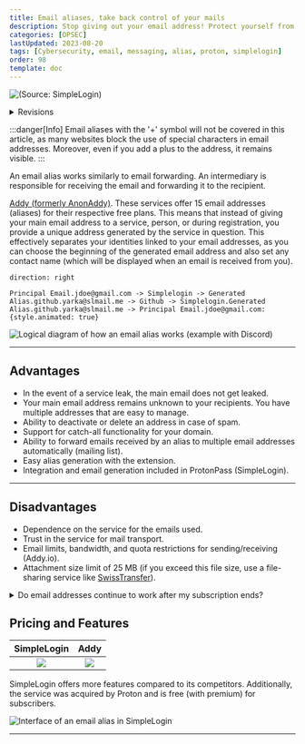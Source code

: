 ```yaml
---
title: Email aliases, take back control of your mails
description: Stop giving out your email address! Protect yourself from spam and email leaks, and send emails without compromising your identity.
categories: [OPSEC]
lastUpdated: 2023-08-20
tags: [Cybersecurity, email, messaging, alias, proton, simplelogin]
order: 98
template: doc
---
```


![(Source: SimpleLogin)](../../../assets/opsec/alias_mail/eamailaliases.webp)

<details>
<summary>Revisions</summary>
Date | Changes
--- | ---
15/06/2023 | Revisions
21/08/2023 | Revisions 
20/08/2023 | Initial push
</details>

:::danger[Info]
Email aliases with the '+' symbol will not be covered in this article, as many websites block the use of special characters in email addresses. Moreover, even if you add a plus to the address, it remains visible.
::: 

An email alias works similarly to email forwarding. An intermediary is responsible for receiving the email and forwarding it to the recipient.  

<a href="https//addy.io" target="_blank">Addy (formerly AnonAddy)</a>. These services offer 15 email addresses (aliases) for their respective free plans. This means that instead of giving your main email address to a service, person, or during registration, you provide a unique address generated by the service in question. This effectively separates your identities linked to your email addresses, as you can choose the beginning of the generated email address and also set any contact name (which will be displayed when an email is received from you).  


```d2 sketch pad=50
direction: right

Principal Email.jdoe@gmail.com -> Simplelogin -> Generated Alias.github.yarka@slmail.me -> Github -> Simplelogin.Generated Alias.github.yarka@slmail.me -> Principal Email.jdoe@gmail.com: {style.animated: true}
```

![Logical diagram of how an email alias works (example with Discord)](../../../assets/opsec/alias_mail/alias_mail.webp)

---

## Advantages

- In the event of a service leak, the main email does not get leaked.
- Your main email address remains unknown to your recipients. You have multiple addresses that are easy to manage.  
- Ability to deactivate or delete an address in case of spam.  
- Support for catch-all functionality for your domain.  
- Ability to forward emails received by an alias to multiple email addresses automatically (mailing list).  
- Easy alias generation with the extension.  
- Integration and email generation included in ProtonPass (SimpleLogin).

---

## Disadvantages

- Dependence on the service for the emails used.  
- Trust in the service for mail transport.  
- Email limits, bandwidth, and quota restrictions for sending/receiving (Addy.io).  
- Attachment size limit of 25 MB (if you exceed this file size, use a file-sharing service like <a href="https://www.swisstransfer.com" target="_blank">SwissTransfer</a>).

<details>
<summary>Do email addresses continue to work after my subscription ends?</summary>

SimpleLogin continues to offer its services even after your subscription ends:  

>When your subscription ends, all aliases you created continue working normally, both on receiving and sending emails. Concretely:
>- All aliases/domains/directories/mailboxes you have created are kept and continue working normally.
>- You cannot create new aliases if you exceed the free plan limit, i.e. have more than 10 aliases.
>- As features like catch-all or directory allow you to create aliases on-the-fly, those aliases cannot be automatically created if you have more than >10 aliases.
>- You cannot add new domain, directory, or mailbox.  
>
>For example, if you have 100 aliases by the time your subscription ends, these 100 aliases will continue receiving and sending emails normally. You >cannot, however, create new aliases.

</details>

## Pricing and Features

SimpleLogin | Addy
:---: | :---:
![](../../../assets/opsec/alias_mail/simplelogin.webp) | ![](../../../assets/opsec/alias_mail/addy.png)

SimpleLogin offers more features compared to its competitors. Additionally, the service was acquired by Proton and is free (with premium) for subscribers.

![Interface of an email alias in SimpleLogin](../../../assets/opsec/alias_mail/sl_interface.webp)

---